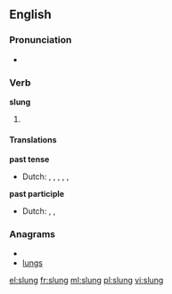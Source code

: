 ==English==

===Pronunciation===
* {{IPA|/ˈslʌɳ/}}
*: {{rhymes|ʌŋ}}

===Verb===
'''slung'''

# {{past tense of| to [[sling]]}}

====Translations====
'''past tense'''
* Dutch: {{t-|nl|slingerde}}, {{t-|nl|slingerden}}, {{t+|nl|wierp}}, {{t+|nl|wierpen}}, {{t-|nl|hing op}}, {{t-|nl|hingen op}}
'''past participle'''
* Dutch: {{t+|nl|geslingerd}}, {{t+|nl|geworpen}}, {{t+|nl|opgehangen}}

===Anagrams===
* {{alphagram|glnsu}}
* [[lungs#English|lungs]]

[[el:slung]]
[[fr:slung]]
[[ml:slung]]
[[pl:slung]]
[[vi:slung]]